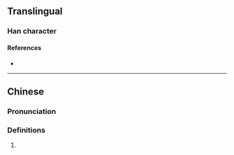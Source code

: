 {{character info/new}}
==Translingual==

===Han character===
{{Han char|rn=74|rad=月|as=07|sn=11|four=|canj=YVAB|ids=⿱亡明}}

====References====
* {{Han ref|kx=0505.280|dkj=14367|dj=0884.220|hdz=32080.010|uh=671A|ud=26394}}

----

==Chinese==
{{zh-forms}}

===Pronunciation===
{{zh-pron
|m=huāng
|m-s=
|dg=
|c=
|c-t=
|g=
|h=pfs=
|j=
|mb=
|md=
|mn=
|mn-t=
|w=
|x=
|mc=y
|oc=y
|cat=n
}}

===Definitions===
{{zh-hanzi}}

# {{rfdef|lang=zh}}